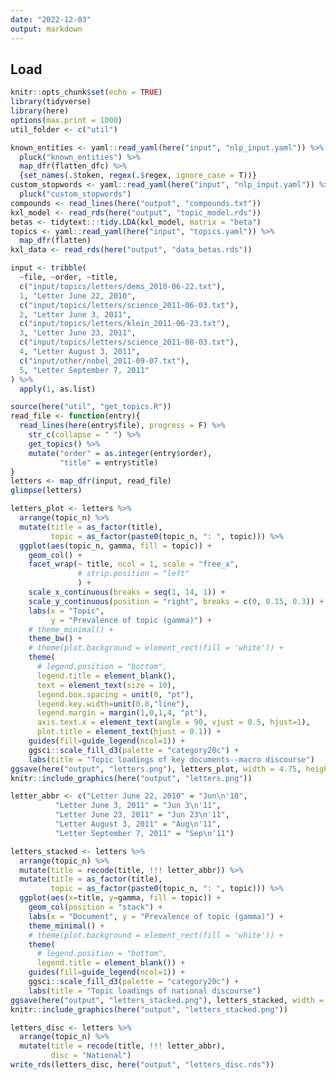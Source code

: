 ```yaml
---
date: "2022-12-03"
output: markdown
---
```


## Load

```r
knitr::opts_chunk$set(echo = TRUE)
library(tidyverse)
library(here)
options(max.print = 1000)
util_folder <- c("util")

known_entities <- yaml::read_yaml(here("input", "nlp_input.yaml")) %>%
  pluck("known_entities") %>%
  map_dfr(flatten_dfc) %>%
  {set_names(.$token, regex(.$regex, ignore_case = T))}
custom_stopwords <- yaml::read_yaml(here("input", "nlp_input.yaml")) %>%
  pluck("custom_stopwords")
compounds <- read_lines(here("output", "compounds.txt"))
kxl_model <- read_rds(here("output", "topic_model.rds"))
betas <- tidytext:::tidy.LDA(kxl_model, matrix = "beta")
topics <- yaml::read_yaml(here("input", "topics.yaml")) %>%
  map_dfr(flatten)
kxl_data <- read_rds(here("output", "data_betas.rds"))
```

```r
input <- tribble(
  ~file, ~order, ~title,
  c("input/topics/letters/dems_2010-06-22.txt"), 
  1, "Letter June 22, 2010",
  c("input/topics/letters/science_2011-06-03.txt"),  
  2, "Letter June 3, 2011",
  c("input/topics/letters/klein_2011-06-23.txt"), 
  3, "Letter June 23, 2011",
  c("input/topics/letters/science_2011-08-03.txt"), 
  4, "Letter August 3, 2011",
  c("input/other/nobel_2011-09-07.txt"),
  5, "Letter September 7, 2011"
) %>%
  apply(1, as.list)
```

```r
source(here("util", "get_topics.R"))
read_file <- function(entry){
  read_lines(here(entry$file), progress = F) %>%
    str_c(collapse = " ") %>%
    get_topics() %>%
    mutate("order" = as.integer(entry$order),
           "title" = entry$title)
}
letters <- map_dfr(input, read_file)
glimpse(letters)
```

```r
letters_plot <- letters %>%
  arrange(topic_n) %>%
  mutate(title = as_factor(title), 
         topic = as_factor(paste0(topic_n, ": ", topic))) %>%
  ggplot(aes(topic_n, gamma, fill = topic)) +
    geom_col() +
    facet_wrap(~ title, ncol = 1, scale = "free_x", 
               # strip.position = "left"
               ) +
    scale_x_continuous(breaks = seq(1, 14, 1)) +
    scale_y_continuous(position = "right", breaks = c(0, 0.15, 0.3)) +
    labs(x = "Topic", 
         y = "Prevalence of topic (gamma)") +
    # theme_minimal() +
    theme_bw() +
    # theme(plot.background = element_rect(fill = 'white')) +
    theme(
      # legend.position = "bottom",
      legend.title = element_blank(),
      text = element_text(size = 10),
      legend.box.spacing = unit(0, "pt"), 
      legend.key.width=unit(0.8,"line"),
      legend.margin = margin(1,0,1,4, "pt"),
      axis.text.x = element_text(angle = 90, vjust = 0.5, hjust=1), 
      plot.title = element_text(hjust = 0.1)) +
    guides(fill=guide_legend(ncol=1)) +
    ggsci::scale_fill_d3(palette = "category20c") + 
    labs(title = "Topic loadings of key documents--macro discourse")
ggsave(here("output", "letters.png"), letters_plot, width = 4.75, height = 4)
knitr::include_graphics(here("output", "letters.png"))
```

```r
letter_abbr <- c("Letter June 22, 2010" = "Jun\n'10", 
          "Letter June 3, 2011" = "Jun 3\n'11",
          "Letter June 23, 2011" = "Jun 23\n'11", 
          "Letter August 3, 2011" = "Aug\n'11", 
          "Letter September 7, 2011" = "Sep\n'11")

letters_stacked <- letters %>%
  arrange(topic_n) %>%
  mutate(title = recode(title, !!! letter_abbr)) %>%
  mutate(title = as_factor(title), 
         topic = as_factor(paste0(topic_n, ": ", topic))) %>%
  ggplot(aes(x=title, y=gamma, fill = topic)) +
    geom_col(position = "stack") +
    labs(x = "Document", y = "Prevalence of topic (gamma)") +
    theme_minimal() +
    # theme(plot.background = element_rect(fill = 'white')) +
    theme(
      # legend.position = "bottom",
      legend.title = element_blank()) +
    guides(fill=guide_legend(ncol=1)) +
    ggsci::scale_fill_d3(palette = "category20c") + 
    labs(title = "Topic loadings of national discourse")
ggsave(here("output", "letters_stacked.png"), letters_stacked, width = 4.75, height = 4, units = "in")
knitr::include_graphics(here("output", "letters_stacked.png"))
```

```r
letters_disc <- letters %>%
  arrange(topic_n) %>%
  mutate(title = recode(title, !!! letter_abbr), 
         disc = "National")
write_rds(letters_disc, here("output", "letters_disc.rds"))
```
